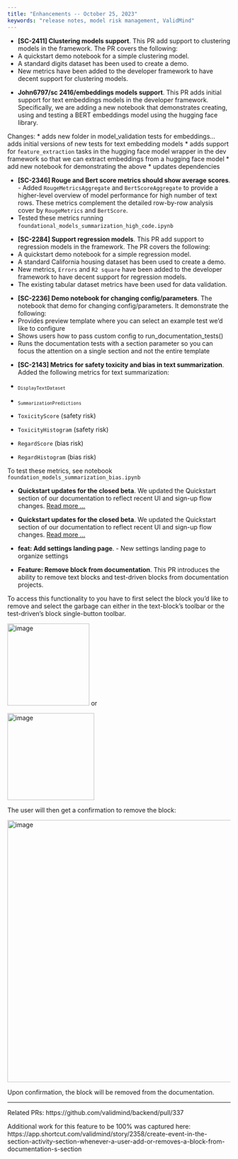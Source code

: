 ```yaml
---
title: "Enhancements -- October 25, 2023"
keywords: "release notes, model risk management, ValidMind"
---
```



<!---[SC-2411] Clustering models support by @AnilSorathiya in [#271](https://github.com/validmind/developer-framework/pull/271)--->
- **[SC-2411] Clustering models support**. This PR add support to clustering models in the framework. The PR covers the following:
* A quickstart demo notebook for a simple clustering model. 
* A standard digits dataset has been used to create a demo.
* New metrics have been added  to the developer framework to have decent support for clustering models.


<!---John6797/sc 2416/embeddings models support by @johnwalz97 in [#272](https://github.com/validmind/developer-framework/pull/272)--->
- **John6797/sc 2416/embeddings models support**. This PR adds initial support for text embeddings models in the developer framework. Specifically, we are adding a new notebook that demonstrates creating, using and testing a BERT embeddings model using the hugging face library.

Changes:
* adds new folder in model_validation tests for embeddings... adds initial versions of new tests for text embedding models
* adds support for `feature_extraction` tasks in the hugging face model wrapper in the dev framework so that we can extract embeddings from a hugging face model
* add new notebook for demonstrating the above
* updates dependencies


<!---[SC-2346] Rouge and Bert score metrics should show average scores by @juanmleng in [#263](https://github.com/validmind/developer-framework/pull/263)--->
- **[SC-2346] Rouge and Bert score metrics should show average scores**. - Added `RougeMetricsAggregate` and `BertScoreAggregate` to provide a higher-level overview of model performance for high number of text rows. These metrics complement the detailed row-by-row analysis cover by `RougeMetrics` and `BertScore`.
- Tested these metrics running `foundational_models_summarization_high_code.ipynb`
<!--- REPLACE THIS COMMENT WITH YOUR DESCRIPTION --->


<!---[SC-2284] Support regression models by @AnilSorathiya in [#259](https://github.com/validmind/developer-framework/pull/259)--->
- **[SC-2284] Support regression models**. This PR add support to  regression models in the framework. The PR covers the following:
* A quickstart demo notebook for a simple regression model. 
* A standard California housing dataset has been used to create a demo.
* New metrics, `Errors` and `R2 square` have been added  to the developer framework to have decent support for regression models.
* The existing tabular dataset metrics have been used for data validation.


<!--- Oct 26 --->


<!---[SC-2236] Demo notebook for changing config/parameters by @AnilSorathiya in [#251](https://github.com/validmind/developer-framework/pull/251)--->
- **[SC-2236] Demo notebook for changing config/parameters**. The notebook that demo for changing config/parameters. It demonstrate the following:
* Provides preview template where you can select an example test we'd like to configure
* Shows users how to pass custom config to run_documentation_tests()
* Runs the documentation tests with a section parameter so you can focus the attention on a single section and not the entire template


<!---[SC-2143] Metrics for safety toxicity and bias in text summarization by @juanmleng in [#258](https://github.com/validmind/developer-framework/pull/258)--->
- **[SC-2143] Metrics for safety toxicity and bias in text summarization**. Added the following metrics for text summarization: 

- ~`DisplayTextDataset`~
- ~`SummarizationPredictions`~
- `ToxicityScore` (safety risk)
- `ToxicityHistogram` (safety risk)
- `RegardScore` (bias risk)
- `RegardHistogram` (bias risk)

To test these metrics, see notebook `foundation_models_summarization_bias.ipynb`
<!--- REPLACE THIS COMMENT WITH YOUR DESCRIPTION --->

<!--- Oct 27 --->
<!---Quickstart updates for the closed beta by @nrichers in [#141](https://github.com/validmind/documentation/pull/141)--->
- **Quickstart updates for the closed beta**. We updated the Quickstart section of our documentation to reflect recent UI and sign-up flow changes. [Read more ...](../../guide/quickstart.qmd)



<!---Quickstart updates for the closed beta by @nrichers in [#141](https://github.com/validmind/documentation/pull/141)--->
- **Quickstart updates for the closed beta**. We updated the Quickstart section of our documentation to reflect recent UI and sign-up flow changes. [Read more ...](../../guide/quickstart.qmd)


<!---feat: Add settings landing page by @wkm97 in [#466](https://github.com/validmind/frontend/pull/466)--->
- **feat: Add settings landing page**. - New settings landing page to organize settings


<!---Feature: Remove block from documentation by @gtagle in [#467](https://github.com/validmind/frontend/pull/467)--->
- **Feature: Remove block from documentation**. This PR introduces the ability to remove text blocks and test-driven blocks from documentation projects.

To access this functionality to you have to first select the block you'd like to remove and select the garbage can either in the text-block's toolbar or the test-driven's block single-button toolbar.

<img width="185" alt="image" src="https://github.com/validmind/frontend/assets/16059/c244e05b-e2da-4bed-a0f2-3341e8928b28">
 or 

<img width="196" alt="image" src="https://github.com/validmind/frontend/assets/16059/579bb2ef-06bf-4ce3-aa47-ed044f762ad1">

The user will then get a confirmation to remove the block:

<img width="591" alt="image" src="https://github.com/validmind/frontend/assets/16059/aefef79f-e3f3-4dab-a396-d5aa3a881629">

Upon confirmation, the block will be removed from the documentation.

---

Related PRs: https://github.com/validmind/backend/pull/337

Additional work for this feature to be 100% was captured here: https://app.shortcut.com/validmind/story/2358/create-event-in-the-section-activity-section-whenever-a-user-add-or-removes-a-block-from-documentation-s-section